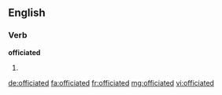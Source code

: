 ==English==

===Verb===
'''officiated'''

# {{past of|officiate}}

[[de:officiated]]
[[fa:officiated]]
[[fr:officiated]]
[[mg:officiated]]
[[vi:officiated]]